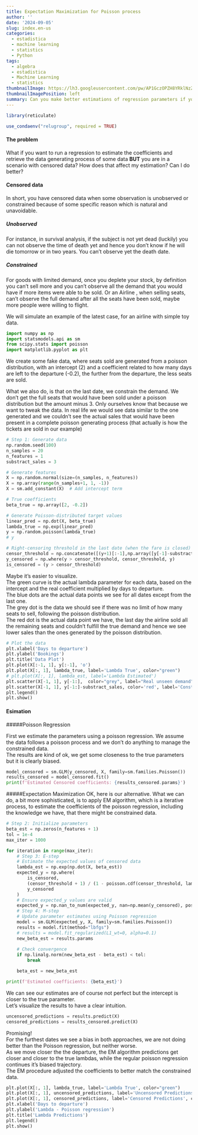 ```yaml
---
title: Expectation Maximization for Poisson process
author: ''
date: '2024-09-05'
slug: index.en-us
categories:
  - estadistica
  - machine learning
  - statistics
  - Python
tags:
  - algebra
  - estadistica
  - Machine Learning
  - statistics
thumbnailImage: https://lh3.googleusercontent.com/pw/AP1GczOPZH8YRklNzZfk7tDDq56C6izQwozTUhUGjbTgspMXZ2vqY9lXgUm1Yem5bXTHBlLqZMY8QwFPK9pwYeIsGWqnArRxX8DY11ihoVRis3K7hUAfADGcbrP3gj9aMK0RwOVQqGlYYKCEJKr46myKCaKDmw=w290-h174-s-no-gm?authuser=0
thumbnailImagePosition: left
summary: Can you make better estimations of regression parameters if you have censored data? Short answer, you do with Expectation Maximization.
---
```


```r
library(reticulate)
```

```r
use_condaenv("relugroup", required = TRUE)
```

#### The problem

What if you want to run a regression to estimate the coefficients and retrieve the data generating process of some data **BUT** you are in a scenario with censored data? How does that affect my estimation? Can I do better?

#### Censored data
In short, you have censored data when some observation is unobserved or constrained because of some specific reason which is natural and unavoidable.

##### Unobserved
For instance, in survival analysis, if the subject is not yet dead (luckily) you can not observe the time of death yet and hence you don't know if he will die tomorrow or in two years. You can't observe yet the death date.  

##### Constrained
For goods with limited demand, once you deplete your stock, by definition you can't sell more and you can't observe all the demand that you would have if more items were able to be sold. Or an Airline , when selling seats, can't observe the full demand after all the seats have been sold, maybe more people were willing to flight.


We will simulate an example of the latest case, for an airline with simple toy data.

```python
import numpy as np
import statsmodels.api as sm
from scipy.stats import poisson
import matplotlib.pyplot as plt
```

We create some fake data, where seats sold are generated from a poisson distribution, with an intercept (2) and a coefficient related to how many days are left to the departure (-0.2), the further from the departure, the less seats are sold.

What we also do, is that on the last date, we constrain the demand. We don't get the full seats that would have been sold under a poisson distribution but the amount minus 3. Only ourselves know that because we want to tweak the data. In real life we would see data similar to the one generated and we couldn't see the actual sales that would have been present in a complete poisson generating process (that actually is how the tickets are sold in our example)

```python
# Step 1: Generate data
np.random.seed(100)
n_samples = 20
n_features = 1
substract_sales = 3

# Generate features
X = np.random.normal(size=(n_samples, n_features))
X = np.array(range(n_samples+1, 1, -1))
X = sm.add_constant(X)  # Add intercept term

# True coefficients
beta_true = np.array([2, -0.2])

# Generate Poisson-distributed target values
linear_pred = np.dot(X, beta_true)
lambda_true = np.exp(linear_pred)
y = np.random.poisson(lambda_true)
# y

# Right-censoring threshold in the last date (when the fare is closed)
censor_threshold = np.concatenate([(y+1)[:-1],np.array([y[-1]-substract_sales])])
y_censored = np.where(y > censor_threshold, censor_threshold, y)
is_censored = (y > censor_threshold)
```
Maybe it's easier to visualize.  
The green curve is the actual lambda parameter for each data, based on the intercept and the real coefficient multiplied by days to departure.  
The blue dots are the actual data points we see for all dates except from the last one.  
The grey dot is the data we should see if there was no limit of how many seats to sell, following the poisson distribution.  
The red dot is the actual data point we have, the last day the airline sold all the remaining seats and couldn't fulfill the true demand and hence we see lower sales than the ones generated by the poisson distribution.  
```python
# Plot the data
plt.xlabel('Days to departure')
plt.ylabel('Bookings')
plt.title('Data Plot')
plt.plot(X[:-1, 1], y[:-1], 'o')
plt.plot(X[:, 1], lambda_true, label='Lambda True', color="green")
# plt.plot(X[:, 1], lambda_est, label='Lambda Estimated')
plt.scatter(X[-1, 1], y[-1:],  color="grey", label="Real unseen demand" )
plt.scatter(X[-1, 1], y[-1:]-substract_sales, color='red', label='Constrained')
plt.legend()
plt.show()
```
####  Esimation  
#####Poisson Regression

First we estimate the parameters using a poisson regression. We assume the data follows a poisson process and we don't do anything to manage the constrained data.  
The results are kind of ok, we get some closeness to the true parameters but it is clearly biased.

```python


model_censored = sm.GLM(y_censored, X, family=sm.families.Poisson())
results_censored = model_censored.fit()
print(f'Estimated Censored coefficients: {results_censored.params}')
```

#####Expectation Maximization
OK, here is our alternative. What we can do, a bit more sophisticated, is to apply EM algorithm, which is a iterative process, to estimate the coefficients of the poisson regression, including the knowledge we have, that there might be constrained data.

```python



# Step 2: Initialize parameters
beta_est = np.zeros(n_features + 1)
tol = 1e-4
max_iter = 1000

for iteration in range(max_iter):
    # Step 3: E-step
    # Estimate the expected values of censored data
    lambda_est = np.exp(np.dot(X, beta_est))
    expected_y = np.where(
        is_censored,
        (censor_threshold + 1) / (1 - poisson.cdf(censor_threshold, lambda_est)),
        y_censored
    )
    # Ensure expected_y values are valid
    expected_y = np.nan_to_num(expected_y, nan=np.mean(y_censored), posinf=np.max(y_censored), neginf=0)
    # Step 4: M-step
    # Update parameter estimates using Poisson regression
    model = sm.GLM(expected_y, X, family=sm.families.Poisson())
    results = model.fit(method="lbfgs")
    # results = model.fit_regularized(L1_wt=0, alpha=0.1) 
    new_beta_est = results.params
    
    # Check convergence
    if np.linalg.norm(new_beta_est - beta_est) < tol:
        break

    beta_est = new_beta_est

print(f'Estimated coefficients: {beta_est}')
```
We can see our estimates are of course not perfect but the intercept is closer to the true parameter.  
Let's visualize the results to have a clear intuition.


```python
uncensored_predictions = results.predict(X)
censored_predictions = results_censored.predict(X)
```
Promising!  
For the furthest dates we see a bias in both approaches, we are not doing better than the Poisson regression, but neither worse.  
As we move closer the the departure, the EM algorithm predictions get closer and closer to the true lambdas, while the regular poisson regression continues it's biased trajectory.  
The EM procedure adjusted the coefficients to better match the constrained data.

```python
plt.plot(X[:, 1], lambda_true, label='Lambda True', color="green")
plt.plot(X[:, 1], uncensored_predictions, label='Uncensored Predictions (EM)', color="blue")
plt.plot(X[:, 1], censored_predictions, label='Censored Predictions', color="red")
plt.xlabel('Days to departure')
plt.ylabel('Lambda - Poisson regression')
plt.title('Lambda Predictions')
plt.legend()
plt.show()
```